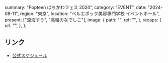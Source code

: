   summary: "Popteen ばちかわフェス 2024",
  category: "EVENT",
  date: "2024-08-11",
  region: "東京",
  location: "ベルエポック美容専門学校 イベントホール",
  present: ["涼海すう", "高嶺のなでしこ"],
  image: {
    path: "",
    ref: "",
  },
  recaps: {
    url: "",
  },
};

## リンク

- [公式スケジュール](https://takanenonadeshiko.jp/?p=2310)
